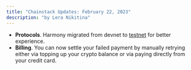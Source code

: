 ```yaml
---
title: "Chainstack Updates: February 22, 2023"
description: "by Lera Nikitina"
---
```

- **Protocols**. Harmony migrated from devnet to [testnet](/docs/protocols-networks) for better experience.
- **Billing**. You can now settle your failed payment by manually retrying either via topping up your crypto balance or via paying directly from your credit card.

